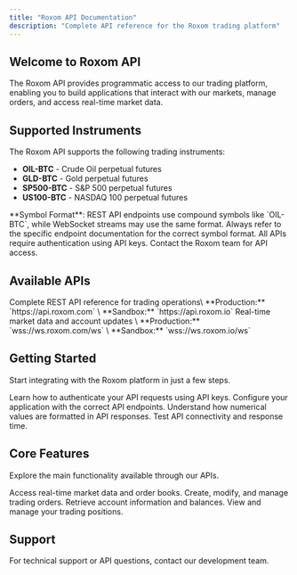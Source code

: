 ```yaml
---
title: "Roxom API Documentation"
description: "Complete API reference for the Roxom trading platform"
---
```


## Welcome to Roxom API

The Roxom API provides programmatic access to our trading platform, enabling you to build applications that interact with our markets, manage orders, and access real-time market data.

## Supported Instruments

The Roxom API supports the following trading instruments:
- **OIL-BTC** - Crude Oil perpetual futures
- **GLD-BTC** - Gold perpetual futures  
- **SP500-BTC** - S&P 500 perpetual futures
- **US100-BTC** - NASDAQ 100 perpetual futures

<Note>
**Symbol Format**: REST API endpoints use compound symbols like `OIL-BTC`, while WebSocket streams may use the same format. Always refer to the specific endpoint documentation for the correct symbol format.
</Note>

<Note>
  All APIs require authentication using API keys. Contact the Roxom team for API access.
</Note>

## Available APIs

<Columns cols={2}>
  <Card title="REST API" icon="terminal" href="/api/api-reference/orders/create">
    Complete REST API reference for trading operations\
    **Production:** `https://api.roxom.com`
    \
    **Sandbox:** `https://api.roxom.io`
  </Card>
  <Card title="WebSocket API" icon="bolt" href="/api/websockets/overview">
    Real-time market data and account updates
    \
    **Production:** `wss://ws.roxom.com/ws`
    \
    **Sandbox:** `wss://ws.roxom.io/ws`
  </Card>
</Columns>

## Getting Started

Start integrating with the Roxom platform in just a few steps.

<Columns cols={2}>
  <Card title="Authentication" icon="key" href="/api/authentication">
    Learn how to authenticate your API requests using API keys.
  </Card>
  <Card title="Base URLs" icon="globe" href="/api/base-urls">
    Configure your application with the correct API endpoints.
  </Card>
  <Card title="Decimal Format" icon="calculator" href="/api/decimal-format">
    Understand how numerical values are formatted in API responses.
  </Card>
  <Card title="Ping" icon="Bullseye" href="/api/ping">
    Test API connectivity and response time.
  </Card>
</Columns>

## Core Features

Explore the main functionality available through our APIs.

<Columns cols={2}>
  <Card title="Market Data" icon="chart-line" href="/api/api-reference/market-data/orderbook">
    Access real-time market data and order books.
  </Card>
  <Card title="Orders" icon="list" href="/api/api-reference/orders/create">
    Create, modify, and manage trading orders.
  </Card>
  <Card title="Account" icon="user" href="/api/api-reference/account/balances">
    Retrieve account information and balances.
  </Card>
  <Card title="Positions" icon="briefcase" href="/api/api-reference/positions/list">
    View and manage your trading positions.
  </Card>
</Columns>

## Support

<Card title="Get Help" icon="question-circle" href="mailto:support@roxom.com">
  For technical support or API questions, contact our development team.
</Card>